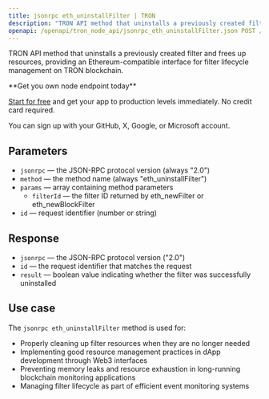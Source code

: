 ```yaml
---
title: jsonrpc eth_uninstallFilter | TRON
description: "TRON API method that uninstalls a previously created filter. This method provides Ethereum-compatible interface for TRON blockchain."
openapi: /openapi/tron_node_api/jsonrpc_eth_uninstallFilter.json POST /95e61622bf6a8af293978377718e3b77/jsonrpc/eth_uninstallFilter
---
```


TRON API method that uninstalls a previously created filter and frees up resources, providing an Ethereum-compatible interface for filter lifecycle management on TRON blockchain.

<Check>
**Get you own node endpoint today**

[Start for free](https://console.chainstack.com/) and get your app to production levels immediately. No credit card required.

You can sign up with your GitHub, X, Google, or Microsoft account.
</Check>

## Parameters

* `jsonrpc` — the JSON-RPC protocol version (always "2.0")
* `method` — the method name (always "eth_uninstallFilter")
* `params` — array containing method parameters
  * `filterId` — the filter ID returned by eth_newFilter or eth_newBlockFilter
* `id` — request identifier (number or string)

## Response

* `jsonrpc` — the JSON-RPC protocol version ("2.0")
* `id` — the request identifier that matches the request
* `result` — boolean value indicating whether the filter was successfully uninstalled

## Use case

The `jsonrpc eth_uninstallFilter` method is used for:

* Properly cleaning up filter resources when they are no longer needed
* Implementing good resource management practices in dApp development through Web3 interfaces
* Preventing memory leaks and resource exhaustion in long-running blockchain monitoring applications
* Managing filter lifecycle as part of efficient event monitoring systems